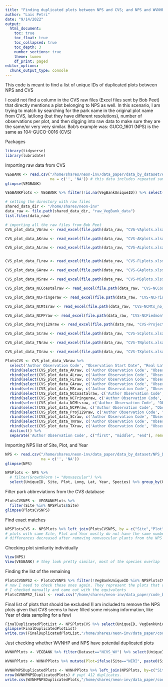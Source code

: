```yaml
---
title: "Finding duplicated plots between NPS and CVS; and NPS and WVNHP"
author: "Lais Petri"
date: "9/14/2022"
output: 
  html_document:
    toc: true
    toc_float: true
    toc_collapsed: true
    toc_depth: 3
    number_sections: true
    theme: lumen
    df_print: paged
editor_options: 
  chunk_output_type: console
---
```


This code is meant to find a list of unique IDs of duplicated plots between NPS and CVS

I could not find a column in the CVS raw files (Excel files sent by Bob Peet) that directly mentions a plot belonging to NPS as well. In this scenario, I am trying to match by searching for the park name in the original plot name from CVS,
lat/long (but they have different resolutions), number of observations per plot, and then digging into raw data to make sure they are the same/or very very similar.
Bob's example was: GUCO_1601 (NPS) is the same as 104-GUCO-0016 (CVS)

Packages
```r
library(tidyverse) 
library(lubridate)
```

Importing raw data from CVS
```r
VEGBANK <- read.csv("/home/shares/neon-inv/data_paper/data_by_dataset/All_VegBank_KPEACH_EB_LP_reduced3.csv", 
                    na = c('', 'NA')) # this data includes repeated samples
glimpse(VEGBANK)

VEGBANKPlots <- VEGBANK %>% filter(!is.na(VegBankUniqueID)) %>% select(VegBankUniqueID, Long, Lat, Year, SpCode) %>% group_by(VegBankUniqueID, Long, Lat, Year) %>% summarize(n=n_distinct(SpCode)) %>% separate(VegBankUniqueID, c("first", "Site", "Plot"), remove=F) %>% mutate(Long=round(Long, 3), Lat=round(Lat, 3), Plot=as.numeric(Plot), Plot=as.character(Plot))
```


```r
# setting the directory with raw files
shared_data_dir <- "/home/shares/neon-inv"
data_raw <- file.path(shared_data_dir, "raw_VegBank_data")
list.files(data_raw)

# importing all the raw files from Bob Peet 
CVS_plot_data_VAraw <- read_excel(file.path(data_raw, "CVA-VAplots.xlsx"), sheet = "plot data", guess_max = min(4000, n_max = NULL)) 

CVS_plot_data_AKraw <- read_excel(file.path(data_raw, "CVS-AKplots.xlsx"), sheet = "plot data", guess_max = min(4000, n_max = NULL)) 

CVS_plot_data_ALraw <- read_excel(file.path(data_raw, "CVS-ALplots.xlsx"), sheet = "plot data", guess_max = min(4000, n_max = NULL)) 


CVS_plot_data_FLraw <- read_excel(file.path(data_raw, "CVS-FLplots.xlsx"), sheet = "plot data", guess_max = min(4000, n_max = NULL))

CVS_plot_data_GAraw <- read_excel(file.path(data_raw, "CVS-GAplots.xlsx"), sheet = "plot data", guess_max = min(4000, n_max = NULL)) 

CVS_plot_data_MSraw <- read_excel(file.path(data_raw, "CVS-MSplots.xlsx"), sheet = "plot data", guess_max = min(4000, n_max = NULL)) 

CVS_plot_data_NCCoastalraw <- read_excel(file.path(data_raw, "CVS-NCCoastlplainPlots.xlsx"), sheet = "plot data", guess_max = min(4000, n_max = NULL)) 

CVS_plot_data_NCFringeraw <- read_excel(file.path(data_raw, "CVS-NCFringePlots.xlsx"), sheet = "plot data", guess_max = min(4000, n_max = NULL)) 

CVS_plot_data_NCMtsraw <- read_excel(file.path(data_raw, "CVS-NCMts_no_notes.xlsx"), sheet = "plot data", guess_max = min(4000, n_max = NULL))

CVS_plot_data_NCPPraw <- read_excel(file.path(data_raw, "CVS-NCPiedmontPlots.xlsx"), sheet = "plot data", guess_max = min(4000, n_max = NULL)) 

CVS_plot_data_Proj129raw <- read_excel(file.path(data_raw, "CVS-Project129_new.xlsx"), sheet = "plot data", guess_max = min(4000, n_max = NULL)) 

CVS_plot_data_SCraw <- read_excel(file.path(data_raw, "CVS-SCplots.xlsx"), sheet = "plot data", guess_max = min(4000, n_max = NULL)) 

CVS_plot_data_TNraw <- read_excel(file.path(data_raw, "CVS-TNplots.xlsx"), sheet = "plot data", guess_max = min(4000, n_max = NULL))

CVS_plot_data_TXraw <- read_excel(file.path(data_raw, "CVS-TXplots.xlsx"), sheet = "plot data", guess_max = min(4000, n_max = NULL)) 

PlotsCVS <- CVS_plot_data_VAraw %>% 
  select('Author Observation Code', "Observation Start Date", "Real Latitude", "Real Longitude") %>% 
  rbind(select(CVS_plot_data_AKraw, c('Author Observation Code', "Observation Start Date", "Real Latitude", "Real Longitude"))) %>% 
  rbind(select(CVS_plot_data_ALraw, c('Author Observation Code', "Observation Start Date", "Real Latitude", "Real Longitude"))) %>%
  rbind(select(CVS_plot_data_FLraw, c('Author Observation Code', "Observation Start Date", "Real Latitude", "Real Longitude"))) %>%
  rbind(select(CVS_plot_data_GAraw, c('Author Observation Code', "Observation Start Date", "Real Latitude", "Real Longitude"))) %>%
  rbind(select(CVS_plot_data_MSraw, c('Author Observation Code', "Observation Start Date", "Real Latitude", "Real Longitude"))) %>%
  rbind(select(CVS_plot_data_NCCoastalraw, c('Author Observation Code', "Observation Start Date", "Real Latitude", "Real Longitude"))) %>%
  rbind(select(CVS_plot_data_NCFringeraw, c('Author Observation Code', "Observation Start Date", "Real Latitude", "Real Longitude"))) %>%
  rbind(select(CVS_plot_data_NCMtsraw, c('Author Observation Code', "Observation Start Date", "Real Latitude", "Real Longitude"))) %>%
  rbind(select(CVS_plot_data_NCPPraw, c('Author Observation Code', "Observation Start Date", "Real Latitude", "Real Longitude"))) %>%
  rbind(select(CVS_plot_data_Proj129raw, c('Author Observation Code', "Observation Start Date", "Real Latitude", "Real Longitude"))) %>%
  rbind(select(CVS_plot_data_SCraw, c('Author Observation Code', "Observation Start Date", "Real Latitude", "Real Longitude"))) %>%
  rbind(select(CVS_plot_data_TNraw, c('Author Observation Code', "Observation Start Date", "Real Latitude", "Real Longitude"))) %>%
  rbind(select(CVS_plot_data_TXraw, c('Author Observation Code', "Observation Start Date", "Real Latitude", "Real Longitude"))) %>% 
  distinct() %>% 
  separate('Author Observation Code', c("first", "middle", "end"), remove=F)
```

Importing NPS list of Site, Plot, and Year
```r

NPS <- read.csv("/home/shares/neon-inv/data_paper/data_by_dataset/NPS_DataPaper_27July2021.csv", 
                na = c('', 'NA'))
glimpse(NPS)

NPSPlots <- NPS %>% 
  # filter(GrowthForm != "Nonvascular") %>% 
  select(UniqueID, Site, Plot, Long, Lat, Year, Species) %>% group_by(UniqueID, Site, Plot, Long, Lat, Year) %>% summarize(n=n_distinct(Species)) %>% mutate(Long=round(Long, 3), Lat=round(Lat, 3)) 

```

Filter park abbreviations from the CVS database
```r
PlotsCVSNPS <- VEGBANKPlots %>% 
  filter(Site %in% NPSPlots$Site)
glimpse(PlotsCVSNPS)
```

Find exact matches
```r
NPSPlotsCVS <- NPSPlots %>% left_join(PlotsCVSNPS, by = c("Site","Plot","Year")) %>% mutate(n=n.x-n.y) %>% filter(!is.na(VegBankUniqueID)) %>% arrange(n) %>% ungroup()
# plots with same Site, Plot and Year mostly do not have the same number of observations or exact same coordinates. They are close, so I will check them individually
# differences decreased after removing nonvascular plants from the NPS database
```

Checking plot similarity individually
```r
View(NPS)
View(VEGBANK) # they look pretty similar, most of the species overlap
```

Finding the list of the remaining
```r
PlotsCVSNPS2 <- PlotsCVSNPS %>% filter(!VegBankUniqueID %in% NPSPlotsCVS$VegBankUniqueID)
# now I need to check these ones again. They represent the plots that didn't match between NPS and CVS above via common Site, Plot and Year
# I checked manually and came out with the equivalents
PlotsCVSNPS2_final <- read.csv("/home/shares/neon-inv/data_paper/code_by_dataset/extra_csv_NPS/CVS_NPS_DuplicatedPlotsIncomplete.csv", na = c('', 'NA'))
```

Final list of plots that should be excluded (I am included to remove the NPS plots given that CVS seems to have filled some missing information, like Year of data sampling for a few)
```r
FinalDuplicatedPlotList <- NPSPlotsCVS %>% select(UniqueID, VegBankUniqueID) %>% rbind(PlotsCVSNPS2_final)
glimpse(FinalDuplicatedPlotList)
write.csv(FinalDuplicatedPlotList,"/home/shares/neon-inv/data_paper/code_by_dataset/extra_csv_NPS/CVS_NPS_DuplicatedPlots.csv", row.names = F)
```

Just checking whether WVNHP and NPS have potential duplicated plots
```r
WVNHPPlots <- VEGBANK %>% filter(Dataset=="NCVS_WV") %>% select(UniqueID, Long, Lat, Year, SpCode) %>% group_by(UniqueID, Long, Lat, Year) %>% summarize(n=n_distinct(SpCode)) %>% separate(UniqueID, c("Site", "Plot"), remove=F) %>% filter(Site %in% NPSPlots$Site)

WVNHPPlots <- WVNHPPlots %>% mutate(Plot=ifelse(Site=="NERI", paste0(Site,".",Plot), Plot))

WVNHPNPSDuplicatedPlots <- WVNHPPlots %>% left_join(NPSPlots, by=c("Site","Plot")) %>% filter(!is.na(UniqueID.y)) %>% rename(UniqueID_WVNHP = UniqueID.x, UniqueID_NPS = UniqueID.y) %>% select(UniqueID_WVNHP,UniqueID_NPS) 
nrow(WVNHPNPSDuplicatedPlots) # yup! 412 duplicates.
write.csv(WVNHPNPSDuplicatedPlots,"/home/shares/neon-inv/data_paper/code_by_dataset/extra_csv_NPS/WVNHP_NPS_DuplicatedPlots.csv", row.names = F) # file with plos to be removed from the NPS dataset
```

